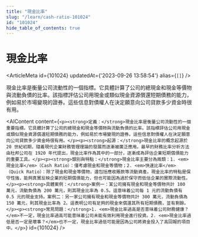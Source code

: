 ```yaml
---
title: "現金比率"
slug: "/learn/cash-ratio-101024"
id: "101024"
hide_table_of_contents: true
---
```



# 現金比率

<ArticleMeta id={101024} updatedAt={'2023-09-26 13:58:54'} alias={`[]`} />
<div className='border-solid border-b border-t-0 my-4 border-[var(--ifm-color-gray-300)]' />

現金比率是衡量公司流動性的一個指標。它具體計算了公司的總現金和現金等價物與流動負債的比率。該指標評估公司用現金或類似現金資源償還短期債務的能力，例如易於市場變現的證券。這些信息對債權人在決定願意向公司貸款多少資金時很有用。

<AIContent content={`<p><strong>定義：</strong>現金比率是衡量公司流動性的一個重要指標。它具體計算了公司的總現金和現金等價物與流動負債的比率。該指標評估公司用現金或類似現金資源償還短期債務的能力，例如易於市場變現的證券。這些信息對債權人在決定願意向公司貸款多少資金時很有用。</p><p><strong>起源：</strong>現金比率的概念起源於 20 世紀初期，隨着現代企業財務管理理論的發展而逐漸被廣泛應用。最早的財務比率分析方法由杜邦公司在 1920 年代提出，現金比率作為其中的一部分，逐漸成為評估企業短期償債能力的重要工具。</p><p><strong>類別與特點：</strong>現金比率主要分為兩類：1. <em>現金比率</em>（Cash Ratio）：僅考慮現金和現金等價物；2. <em>快速比率</em>（Quick Ratio）：除了現金和現金等價物，還包括應收賬款等流動資產。現金比率的特點是保守性強，能夠真實反映企業的短期償債能力，但也可能因為過於保守而低估企業的實際流動性。</p><p><strong>具體案例：</strong>案例一：某公司擁有現金和現金等價物共計 100 萬元，流動負債為 200 萬元，則其現金比率為 0.5。這意味着公司每 1 元的流動負債有 0.5 元的現金支持。案例二：另一家公司擁有現金和現金等價物共計 300 萬元，流動負債為 150 萬元，則其現金比率為 2。這表明公司有足夠的現金來償還其所有短期債務，並有剩餘。</p><p><strong>常見問題：</strong>1. <em>現金比率過高是否意味着公司財務健康？</em>不一定，現金比率過高可能意味着公司未能有效利用現金進行投資。2. <em>現金比率過低是否一定是壞事？</em>也不一定，現金比率過低可能是因為公司將資金投入了高回報的項目中。</p>`} id={101024} />
